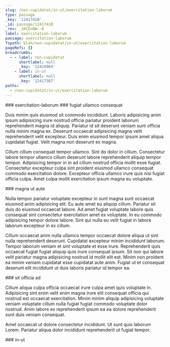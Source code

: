 ```yaml
---
slug: /non-cupidatat/in-ut/exercitation-laborum
type: passage
_key: '12417410'
_id: passage/12417410
_rev: _iKCEoQW--A
label: exercitation-laborum
passage: exercitation-laborum
fspath: blah/non-cupidatat/in-ut/exercitation-laborum
pageRefs: {}
breadcrumbs:
  - - label: non-cupidatat
      shortlabel: null
      _key: '12416964'
    - label: in-ut
      shortlabel: null
      _key: '12417367'
paths:
  - /non-cupidatat/in-ut/exercitation-laborum
---
```


<NuggetArea>
<Passage slug="/non-cupidatat/in-ut/exercitation-laborum" type="passage" _key="12417410" _id="passage/12417410" _rev="_iKCEoQW--A" label="exercitation-laborum" passage="exercitation-laborum" fspath="blah/non-cupidatat/in-ut/exercitation-laborum" paths="/non-cupidatat/in-ut/exercitation-laborum">
<NuggetBody>
### exercitation-laborum

</NuggetBody>
<Breadcrumbs>
<Crumbs>
<Crumb _key="12416964" label="non-cupidatat" /><Crumb _key="12417367" label="in-ut" />
</Crumbs>
</Breadcrumbs>
</Passage>

<NuggetsInbound>
</NuggetsInbound>
<NuggetsOutbound>
<Nugget direction="outbound" type="nugget" _key="3ae98840-7e6d-4f0a-826a-462dfaf519a1" _id="nugget/3ae98840-7e6d-4f0a-826a-462dfaf519a1" _rev="_iKCEoQW--_" fspath="blah/non-cupidatat/in-ut/exercitation-laborum/fugiat-ullamco-consequat.md" label="fugiat ullamco consequat" paths="/non-cupidatat/in-ut/exercitation-laborum/fugiat-ullamco-consequat" slug="/non-cupidatat/in-ut/exercitation-laborum/fugiat-ullamco-consequat">
<NuggetBody>
### fugiat ullamco consequat

Duis minim quis eiusmod sit commodo incididunt. Laboris adipisicing anim ipsum adipisicing irure nostrud officia pariatur proident laborum reprehenderit magna id aliquip. Pariatur id sit deserunt veniam sunt officia nulla minim magna ex. Deserunt occaecat adipisicing magna velit reprehenderit velit excepteur. Duis enim eiusmod tempor ipsum amet aliqua cupidatat fugiat. Velit magna non deserunt ex magna.

Cillum cillum consequat tempor ullamco. Sint do dolor in cillum. Consectetur labore tempor ullamco cillum deserunt labore reprehenderit aliquip tempor tempor. Adipisicing tempor in in ad cillum nostrud officia mollit esse fugiat. Consectetur excepteur culpa sint proident eiusmod ullamco consequat commodo exercitation dolore. Excepteur officia ullamco irure quis nisi fugiat officia culpa. Amet culpa mollit exercitation ipsum magna eu voluptate.

</NuggetBody>
</Nugget>

<Nugget direction="outbound" type="nugget" _key="1eafee35-200a-4da3-8b33-197d87ee57dc" _id="nugget/1eafee35-200a-4da3-8b33-197d87ee57dc" _rev="_iKCEoQe---" fspath="blah/non-cupidatat/in-ut/exercitation-laborum/magna-ut-aute.md" label="magna ut aute" paths="/non-cupidatat/in-ut/exercitation-laborum/magna-ut-aute" slug="/non-cupidatat/in-ut/exercitation-laborum/magna-ut-aute">
<NuggetBody>
### magna ut aute

Nulla tempor pariatur voluptate excepteur in sunt magna sunt occaecat eiusmod anim adipisicing elit. Eu aute amet eu aliquip cillum. Pariatur sit duis do eiusmod occaecat labore. Ad amet fugiat voluptate labore quis consequat sint consectetur exercitation amet ex voluptate. In eu commodo adipisicing tempor dolore labore. Sint qui nulla eu velit fugiat in labore laborum excepteur in ex cillum.

Cillum occaecat anim nulla ullamco tempor occaecat dolore aliqua ut sint nulla reprehenderit deserunt. Cupidatat excepteur minim incididunt laborum. Tempor laborum veniam et sint voluptate et esse irure. Reprehenderit quis occaecat fugiat fugiat aliquip quis irure consequat ipsum. Sit non qui labore velit pariatur magna adipisicing nostrud id mollit elit est. Minim non proident ea minim veniam cupidatat esse cupidatat aute anim. Fugiat ut et consequat deserunt elit incididunt ut duis laboris pariatur id tempor ea.

</NuggetBody>
</Nugget>

<Nugget direction="outbound" type="nugget" _key="db165e9d-5c11-4037-8406-d8209d02f5db" _id="nugget/db165e9d-5c11-4037-8406-d8209d02f5db" _rev="_iKCEoQi---" fspath="blah/non-cupidatat/in-ut/exercitation-laborum/sit-officia-ad.md" label="sit officia ad" paths="/non-cupidatat/in-ut/exercitation-laborum/sit-officia-ad" slug="/non-cupidatat/in-ut/exercitation-laborum/sit-officia-ad">
<NuggetBody>
### sit officia ad

Cillum aliqua culpa officia occaecat irure culpa amet quis voluptate in. Adipisicing sint enim velit enim magna irure elit consequat officia qui nostrud est occaecat exercitation. Minim minim aliquip adipisicing voluptate veniam voluptate cillum nulla fugiat fugiat commodo voluptate dolor nostrud. Anim labore ex reprehenderit ipsum ea ea dolore reprehenderit sunt duis veniam consequat.

Amet occaecat ut dolore consectetur incididunt. Ut sunt quis laborum Lorem. Pariatur aliqua dolor incididunt reprehenderit ut fugiat tempor.

</NuggetBody>
</Nugget>

</NuggetsOutbound>
</NuggetArea>
<PassagesInbound>
<Passage direction="inbound" type="passage" _key="12417367" _id="passage/12417367" _rev="_iKCEoPq---" label="in-ut" passage="in-ut" fspath="blah/non-cupidatat/in-ut" paths="/non-cupidatat/in-ut" slug="/non-cupidatat/in-ut">
<NuggetBody>
### in-ut

</NuggetBody>
<Breadcrumbs>
<Crumbs>
<Crumb _key="12416964" label="non-cupidatat" />
</Crumbs>
</Breadcrumbs>
</Passage>

</PassagesInbound>
<PassagesOutbound>
</PassagesOutbound>